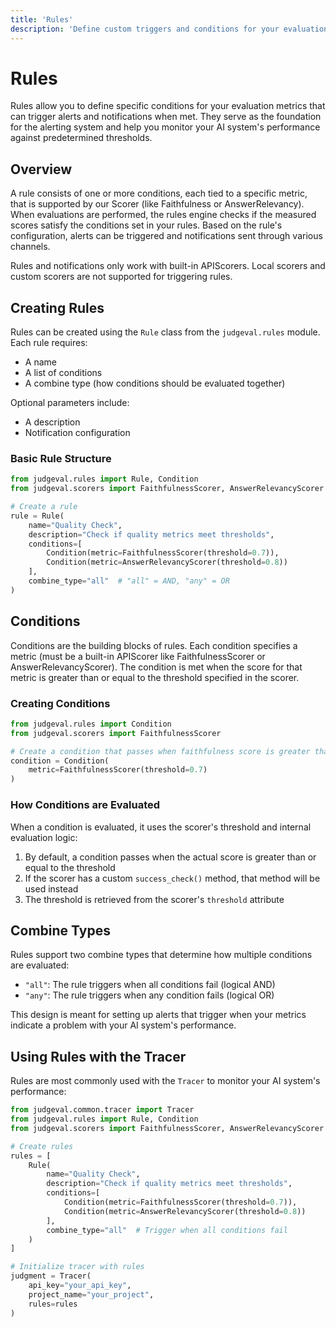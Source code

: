 ```yaml
---
title: 'Rules'
description: 'Define custom triggers and conditions for your evaluation metrics'
---
```


# Rules

Rules allow you to define specific conditions for your evaluation metrics that can trigger alerts and notifications when met. They serve as the foundation for the alerting system and help you monitor your AI system's performance against predetermined thresholds.

## Overview

A rule consists of one or more conditions, each tied to a specific metric, that is supported by our Scorer (like Faithfulness or AnswerRelevancy). When evaluations are performed, the rules engine checks if the measured scores satisfy the conditions set in your rules. Based on the rule's configuration, alerts can be triggered and notifications sent through various channels.

<Note>
Rules and notifications only work with built-in APIScorers. Local scorers and custom scorers are not supported for triggering rules.
</Note>

## Creating Rules

Rules can be created using the `Rule` class from the `judgeval.rules` module. Each rule requires:

- A name
- A list of conditions
- A combine type (how conditions should be evaluated together)

Optional parameters include:
- A description
- Notification configuration

### Basic Rule Structure

```python
from judgeval.rules import Rule, Condition
from judgeval.scorers import FaithfulnessScorer, AnswerRelevancyScorer

# Create a rule
rule = Rule(
    name="Quality Check",
    description="Check if quality metrics meet thresholds",
    conditions=[
        Condition(metric=FaithfulnessScorer(threshold=0.7)),
        Condition(metric=AnswerRelevancyScorer(threshold=0.8))
    ],
    combine_type="all"  # "all" = AND, "any" = OR
)
```

## Conditions

Conditions are the building blocks of rules. Each condition specifies a metric (must be a built-in APIScorer like FaithfulnessScorer or AnswerRelevancyScorer). The condition is met when the score for that metric is greater than or equal to the threshold specified in the scorer.

### Creating Conditions

```python
from judgeval.rules import Condition
from judgeval.scorers import FaithfulnessScorer

# Create a condition that passes when faithfulness score is greater than or equal to 0.7
condition = Condition(
    metric=FaithfulnessScorer(threshold=0.7)
)
```

### How Conditions are Evaluated

When a condition is evaluated, it uses the scorer's threshold and internal evaluation logic:

1. By default, a condition passes when the actual score is greater than or equal to the threshold
2. If the scorer has a custom `success_check()` method, that method will be used instead
3. The threshold is retrieved from the scorer's `threshold` attribute

## Combine Types

Rules support two combine types that determine how multiple conditions are evaluated:

- `"all"`: The rule triggers when all conditions fail (logical AND)
- `"any"`: The rule triggers when any condition fails (logical OR)

This design is meant for setting up alerts that trigger when your metrics indicate a problem with your AI system's performance.

## Using Rules with the Tracer

Rules are most commonly used with the `Tracer` to monitor your AI system's performance:

```python
from judgeval.common.tracer import Tracer
from judgeval.rules import Rule, Condition
from judgeval.scorers import FaithfulnessScorer, AnswerRelevancyScorer

# Create rules
rules = [
    Rule(
        name="Quality Check",
        description="Check if quality metrics meet thresholds",
        conditions=[
            Condition(metric=FaithfulnessScorer(threshold=0.7)),
            Condition(metric=AnswerRelevancyScorer(threshold=0.8))
        ],
        combine_type="all"  # Trigger when all conditions fail
    )
]

# Initialize tracer with rules
judgment = Tracer(
    api_key="your_api_key", 
    project_name="your_project", 
    rules=rules
)
``` 